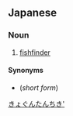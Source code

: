 ==Japanese==
{{ja-kanjitab|ぎょ|ぐん|たん|ち|き|yomi=o}}

===Noun===
{{ja-noun|ぎょぐん たんちき}}

# [[fishfinder]]

====Synonyms====
* {{ja-r|魚探|ぎょたん}} (''short form'')

[[Category:ja:Fishing|きょぐんたんちき']]
